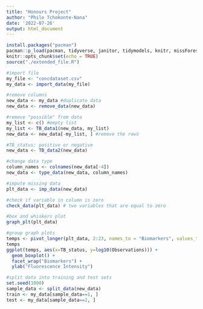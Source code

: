 ```yaml
---
title: "Honours Project"
author: "Philo Tchokonte-Nana"
date: '2022-07-26'
output: html_document
---
```


```r
install.packages("pacman")
pacman::p_load(pacman, tidyverse, janitor, tidymodels, knitr, missForest)
knitr::opts_chunk$set(echo = TRUE)
source("./extended_file.R")
```

```r
#import file
my_file <- "concdataset.csv"
my_data <- import_data(my_file)

#remove columns
new_data <- my_data #duplicate data 
new_data <- remove_data(new_data)

#remove "possible" from data 
my_list <- c() #empty list
my_list <- TB_data1(new_data, my_list)
new_data <- new_data[-my_list, ] #remove the rows

#TB_status: positive or negative
new_data <- TB_data2(new_data)

#change data type
column_names <- colnames(new_data[-4])
new_data <- type_data(new_data, column_names)
```

```r
#impute missing data
plt_data <- imp_data(new_data)

#check if variable in column is zero
check_data(plt_data) # two variables that are equal to zero

#box and whiskers plot
graph_plt(plt_data)

#group graph plots 
temps <- pivot_longer(plt_data, 2:23, names_to = "Biomarkers", values_to = "Observations")
temps
ggplot(temps, aes(x=TB_status, y=log10(Observations))) + 
  geom_boxplot() +
  facet_wrap("Biomarkers") + 
  ylab("Fluorescence Intensity")
```

```r
#split data into training and test sets 
set.seed(1000)
sample_data <- split_data(new_data)
train <- my_data[sample_data==1, ]
test <- my_data[sample_data==2, ]
```

```r

```
